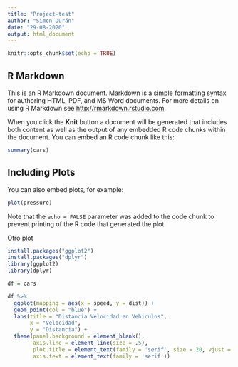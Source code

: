 ```yaml
---
title: "Project-test"
author: "Simon Durán"
date: "29-08-2020"
output: html_document
---
```


```r
knitr::opts_chunk$set(echo = TRUE)
```

## R Markdown

This is an R Markdown document. Markdown is a simple formatting syntax for authoring HTML, PDF, and MS Word documents. For more details on using R Markdown see <http://rmarkdown.rstudio.com>.

When you click the **Knit** button a document will be generated that includes both content as well as the output of any embedded R code chunks within the document. You can embed an R code chunk like this:

```r
summary(cars)
```

## Including Plots

You can also embed plots, for example:

```r
plot(pressure)
```

Note that the `echo = FALSE` parameter was added to the code chunk to prevent printing of the R code that generated the plot.


Otro plot

```r
install.packages("ggplot2")
install.packages("dplyr")
library(ggplot2)
library(dplyr)

df = cars

df %>%
  ggplot(mapping = aes(x = speed, y = dist)) +
  geom_point(col = "blue") +
  labs(title = "Distancia Velocidad en Vehiculos",
       x = "Velocidad",
       y = "Distancia") +
  theme(panel.background = element_blank(),
        axis.line = element_line(size = .5), 
        plot.title = element_text(family = 'serif', size = 20, vjust = .5, hjust = .5),
        axis.text = element_text(family = 'serif'))
```

